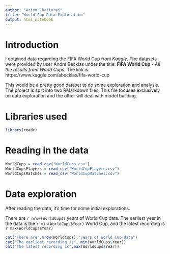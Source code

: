 ```yaml
---
author: "Arjun Chattoraj"
title: "World Cup Data Exploration"
output: html_notebook
---
```


# Introduction

I obtained data regarding the FIFA World Cup from *Kaggle*. The datasets were provided by user Andre Becklas under the title: **FIFA World Cup** - *All the results from World Cups*. The link is: https://www.kaggle.com/abecklas/fifa-world-cup 

This would be a pretty good dataset to do some exploration and analysis. The project is split into two RMarkdown files. This file focuses exclusively on data exploration and the other will deal with model building.

# Libraries used

```r
library(readr)
```

# Reading in the data

```r
WorldCups = read_csv("WorldCups.csv")
WorldCupsPlayers = read_csv("WorldCupPlayers.csv")
WorldCupsMatches = read_csv("WorldCupMatches.csv")
```

# Data exploration

After reading the data, it's time for some initial explorations.

There are `r nrow(WorldCups)` years of World Cup data.
The earliest year in the data is the `r min(WorldCups$Year)` World Cup, and
the latest recording is `r max(WorldCups$Year)`

```r
cat("There are",nrow(WorldCups),"years of World Cup data")
cat("The earliest recording is", min(WorldCups$Year))
cat("The latest recording is",max(WorldCups$Year))
```


